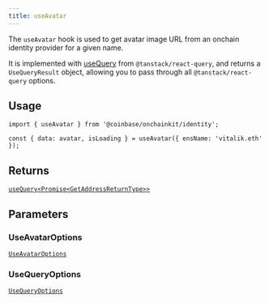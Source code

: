 ```yaml
---
title: useAvatar
---
```



The `useAvatar` hook is used to get avatar image URL from an onchain identity
provider for a given name.

It is implemented with [useQuery](https://tanstack.com/query/latest/docs/framework/react/reference/useQuery) from `@tanstack/react-query`, and returns a `UseQueryResult` object, allowing you to pass through all `@tanstack/react-query` options.

## Usage

```tsx
import { useAvatar } from '@coinbase/onchainkit/identity';

const { data: avatar, isLoading } = useAvatar({ ensName: 'vitalik.eth' });
```

## Returns

[`useQuery<Promise<GetAddressReturnType>>`](/onchainkit/identity/types#getaddressreturntype)

## Parameters

### UseAvatarOptions

[`UseAvatarOptions`](/onchainkit/identity/types#useavataroptions)

### UseQueryOptions

[`UseQueryOptions`](/onchainkit/identity/types#usequeryoptions)


